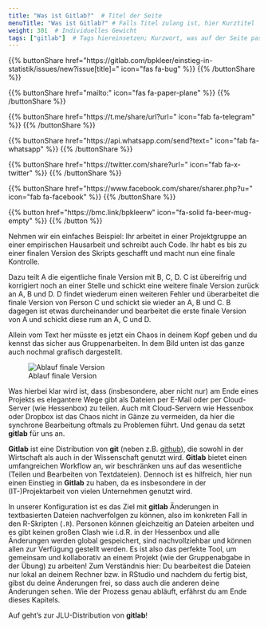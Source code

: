 ```yaml
---
title: "Was ist Gitlab?"  # Titel der Seite
menuTitle: "Was ist Gitlab?" # Falls Titel zulang ist, hier Kurztitel
weight: 301  # Individuelles Gewicht 
tags: ["gitlab"]  # Tags hiereinsetzen; Kurzwort, was auf der Seite passsiert
---
```


{{% buttonShare href=\"https\:\/\/gitlab.com\/bpkleer\/einstieg-in-statistik\/issues\/new?issue[title]=\" icon=\"fas fa-bug\" %}} {{% /buttonShare %}} 

{{% buttonShare href=\"mailto\:\" icon=\"fas fa-paper-plane\" %}} {{% /buttonShare %}}

{{% buttonShare href=\"https\:\/\/t.me\/share\/url?url=\" icon=\"fab fa-telegram\" %}} {{% /buttonShare %}}

{{% buttonShare href=\"https\:\/\/api.whatsapp.com\/send?text=\" icon=\"fab fa-whatsapp\" %}} {{% /buttonShare %}}

{{% buttonShare href=\"https\:\/\/twitter.com\/share?url=\" icon=\"fab fa-x-twitter\" %}} {{% /buttonShare %}}

{{% buttonShare href=\"https\:\/\/www.facebook.com\/sharer\/sharer.php?u=\" icon=\"fab fa-facebook\" %}} {{% /buttonShare %}}

{{% button href=\"https\:\/\/bmc.link\/bpkleerw\" icon=\"fa-solid fa-beer-mug-empty\" %}} {{% /button %}}

Nehmen wir ein einfaches Beispiel: Ihr arbeitet in einer Projektgruppe an einer empirischen Hausarbeit und schreibt auch Code. Ihr habt es bis zu einer finalen Version des Skripts geschafft und macht nun eine finale Kontrolle. 

Dazu teilt A die eigentliche finale Version mit B, C, D. C ist übereifrig und korrigiert noch an einer Stelle und schickt eine weitere finale Version zurück an A, B und D. D findet wiederum einen weiteren Fehler und überarbeitet die finale Version von Person C und schickt sie wieder an A, B und C. B dagegen ist etwas durcheinander und bearbeitet die erste finale Version von A und schickt diese rum an A, C und D. 

Allein vom Text her müsste es jetzt ein Chaos in deinem Kopf geben und du kennst das sicher aus Gruppenarbeiten. In dem Bild unten ist das ganze auch nochmal grafisch dargestellt. 

![Ablauf finale Version](../img/projectwork.gif)

Was hierbei klar wird ist, dass (insbesondere, aber nicht nur) am Ende eines Projekts es elegantere Wege gibt als Dateien per E-Mail oder per Cloud-Server (wie Hessenbox) zu teilen. Auch mit Cloud-Servern wie Hessenbox oder Dropbox ist das Chaos nicht in Gänze zu vermeiden, da hier die synchrone Bearbeitung oftmals zu Problemen führt. Und genau da setzt **gitlab** für uns an. 

**Gitlab** ist eine Distribution von **git** (neben z.B. [github](https://github.com)), die sowohl in der Wirtschaft als auch in der Wissenschaft genutzt wird. **Gitlab** bietet einen umfangreichen Workflow an, wir beschränken uns auf das wesentliche (Teilen und Bearbeiten von Textdateien). Dennoch ist es hilfreich, hier nun einen Einstieg in **Gitlab** zu haben, da es insbesondere in der (IT-)Projektarbeit von vielen Unternehmen genutzt wird. 

In unserer Konfiguration ist es das Ziel mit **gitlab** Änderungen in textbasierten Dateien nachverfolgen zu können, also im konkreten Fall in den R-Skripten (`.R`). Personen können gleichzeitig an Dateien arbeiten und es gibt keinen großen Clash wie i.d.R. in der Hessenbox und alle Änderungen werden global gespeichert, sind nachvollziehbar und können allen zur Verfügung gestellt werden. Es ist also das perfekte Tool, um gemeinsam und kollaborativ an einem Projekt (wie der Gruppenabgabe in der Übung) zu arbeiten! Zum Verständnis hier: Du bearbeitest die Dateien nur lokal an deinem Rechner bzw. in RStudio und nachdem du fertig bist, gibst du deine Änderungen frei, so dass auch die anderen deine Änderungen sehen. Wie der Prozess genau abläuft, erfährst du am Ende dieses Kapitels. 

Auf geht's zur JLU-Distribution von **gitlab**!
